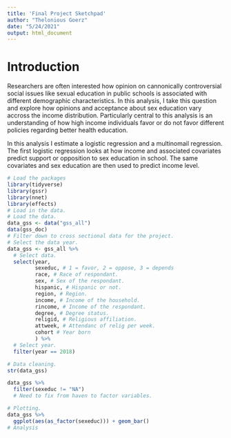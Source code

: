 ```yaml
---
title: 'Final Project Sketchpad'
author: "Thelonious Goerz"
date: "5/24/2021"
output: html_document
---
```


# Introduction 

Researchers are often interested how opinion on cannonically controversial social issues like sexual education in public schools is associated with different demographic characteristics. In this analysis, I take this question and explore how opinions and acceptance about sex education vary accross the income distribution. Particularly central to this analysis is an understanding of how high income individuals favor or do not favor different policies regarding better health education. 

In this analysis I estimate a logistic regression and a multinomail regression. The first logistic regression looks at how income and associated covariates predict support or opposition to sex education in school. The same covariates and sex education are then used to predict income level. 

```r
# Load the packages 
library(tidyverse)
library(gssr)
library(nnet)
library(effects)
# Load in the data. 
# Load the data. 
data_gss <- data("gss_all")
data(gss_doc)
# Filter down to cross sectional data for the project. 
# Select the data year. 
data_gss <- gss_all %>% 
  # Select data. 
  select(year,
         sexeduc, # 1 = favor, 2 = oppose, 3 = depends 
         race, # Race of respondant. 
         sex, # Sex of the respondant. 
         hispanic, # Hispanic or not. 
         region, # Region. 
         income, # Income of the household. 
         rincome, # Income of the respondant. 
         degree, # Degree status.
         religid, # Religious affiliation. 
         attweek, # Attendanc of relig per week. 
         cohort # Year born
         ) %>% 
  # Select year. 
  filter(year == 2018)

```

```r
# Data cleaning. 
str(data_gss)

data_gss %>% 
  filter(sexeduc != "NA")
  # Need to fix from haven to factor variables. 

```

```r
# Plotting. 
data_gss %>% 
  ggplot(aes(as_factor(sexeduc))) + geom_bar()
# Analysis 
```

